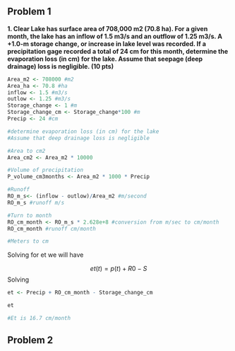 
## Problem 1

**1. Clear Lake has surface area of 708,000 m2 (70.8 ha).  For a given month, the lake has an inflow of 1.5 m3/s and an outflow of 1.25 m3/s.  A +1.0-m storage change, or increase in lake level was recorded.  If a precipitation gage recorded a total of 24 cm for this month, determine the evaporation loss (in cm) for the lake.  Assume that seepage (deep drainage) loss is negligible.  (10 pts)**

```r
Area_m2 <- 708000 #m2
Area_ha <- 70.8 #ha
inflow <- 1.5 #m3/s
outlow <- 1.25 #m3/s
Storage_change <- 1 #m
Storage_change_cm <- Storage_change*100 #m
Precip <- 24 #cm

#determine evaporation loss (in cm) for the lake
#Assume that deep drainage loss is negligible 

#Area to cm2
Area_cm2 <- Area_m2 * 10000

#Volume of precipitation
P_volume_cm3months <- Area_m2 * 1000 * Precip

#Runoff
RO_m_s<- (inflow - outlow)/Area_m2 #m/second
RO_m_s #runoff m/s

#Turn to month
RO_cm_month <- RO_m_s * 2.628e+8 #conversion from m/sec to cm/month
RO_cm_month #runoff cm/month

#Meters to cm

```

Solving for et we will have

$$ et(t) = p(t) + R0 - S$$
Solving 
```r

et <- Precip + RO_cm_month - Storage_change_cm

et 

#Et is 16.7 cm/month
```


## Problem 2